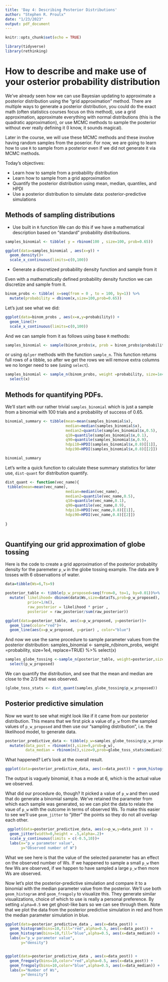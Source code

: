 ```yaml
---
title: 'Day 4: Describing Posterior Distributions'
author: "Stephen R. Proulx"
date: "1/23/2023"
output: pdf_document
---
```


```r
knitr::opts_chunk$set(echo = TRUE)

library(tidyverse)
library(rethinking)
```

# How to describe and make use of your osterior probability distribution
We've already seen how we can use Bayesian updating to approximate a posterior distribution using the "grid approximation" method. There are multiple ways to generate a posterior distribution, you could do the exact math (often statistics courses focus on this method), use a grid approximation, approximate everything with normal distributions (this is the quadratic approximation), or use MCMC methods to sample the posterior without ever really defining it (I know, it sounds magical). 

Later in the course, we will use these MCMC methods and these involve having random samples from the poserior. For now, we are going to learn how to use `R` to sample from a posterior even if we did not generate it via MCMC methods. 

Today's objectives:  

* Learn how to sample from a probability distribution  
* Learn how to sample from a grid approximation  
* Quantify the posterior distribution using mean, median, quantiles, and HPDI
* Use a posterior distribution to simulate data: posterior-predictive simulations  


## Methods of sampling distributions  

* Use built in `R` function
We can do this if we have a mathematical description based on "standard" probability distributions.

```r
samples_binomial <- tibble( y = rbinom(100 , size=100, prob=0.65))
```

```r
ggplot(data=samples_binomial , aes(x=y)) +
  geom_density()+
  scale_x_continuous(limits=c(0,100))
```



* Generate a discretized probability density function and sample from it  

Even with a mathematically defined probability density function we can discretize and sample from it.

```r
binom_probs <- tibble( x=seq(from = 0 , to = 100, by=1)) %>%
  mutate(probability = dbinom(x,size=100,prob=0.65)) 

```

Let's just see what we did:
```r
ggplot(data=binom_probs , aes(x=x,y=probability)) +
  geom_line()+
  scale_x_continuous(limits=c(0,100))
```


And we can sample from it as follows using base `R` methods:
```r
samples_binomial <- sample(binom_probs$x, prob = binom_probs$probability, size=1e4, replace=TRUE)
```

or using `dplyer` methods with the function `sample_n`. This function returns full rows of a tibble, so after we get the rows we will remove extra columns we no longer need to see (using `select`). 
```r
samples_binomial <- sample_n(binom_probs, weight =probability, size=1e4, replace=TRUE) %>% 
  select(x)
```




## Methods for quantifying PDFs.
We'll start with our rather trivial `samples_binomial` which is just a sample from a binomial with 100 trials and a probability of success of 0.65.

```r
binomial_summary <- tibble(mean=mean(samples_binomial$x),
                           median=median(samples_binomial$x),
                           median2=quantile(samples_binomial$x,0.5),
                           q10=quantile(samples_binomial$x,0.1),
                           q90=quantile(samples_binomial$x,0.9),
                           hdpi10=HPDI(samples_binomial$x,0.8)[[1]],
                           hdpi90=HPDI(samples_binomial$x,0.8)[[2]])  

binomial_summary
```



Let's write a quick function to calculate these summary statistics for later use, `dist-quant` for distribution quantify.
```r
dist_quant <- function(vec_name){
 tibble(mean=mean(vec_name),
                           median=median(vec_name),
                           median2=quantile(vec_name,0.5),
                           q10=quantile(vec_name,0.1),
                           q90=quantile(vec_name,0.9),
                           hdpi10=HPDI(vec_name,0.8)[[1]],
                           hdpi90=HPDI(vec_name,0.8)[[2]])
  
} 
 
```




##  Quantifying our grid approximation of globe tossing 

Here is the code to create a grid approximation of the posterior probablity density for the paremeter `p_w` in the globe tossing example. The data are 9 tosses with 6 observations of water.

```r
data=tibble(Ws=6,Ts=9)

posterior_table <- tibble(p_w_proposed=seq(from=0, to=1, by=0.01))%>%
  mutate( likelihood= dbinom(data$Ws,size=data$Ts,prob=p_w_proposed),
          prior=1/n(),
          raw_posterior = likelihood * prior , 
          posterior = raw_posterior/sum(raw_posterior))

```

```r
ggplot(data=posterior_table, aes(x=p_w_proposed, y=posterior))+
  geom_line(color="red")+
  geom_line(aes(x=p_w_proposed, y=prior) , color="blue")
```
 

And now we use the same procedure to sample parameter values from the posterior distribution:
samples_binomial <- sample_n(binom_probs, weight =probability, size=1e4, replace=TRUE) %>% 
  select(x)

```r
samples_globe_tossing <-sample_n(posterior_table, weight=posterior,size=1e4,replace=T) %>%
  select(p_w_proposed) 
```


We can quantify the distribution, and see that the mean and median are close to the 2/3 that was observed. 
```r
(globe_toss_stats <- dist_quant(samples_globe_tossing$p_w_proposed))
```



## Posterior predictive simulation
Now we want to see what might look like if it came from our posterior distribution. This means that we first pick a value of `p_w` from the sampled values of `p_w_proposed` and then use our "sampling distribution", i.e. the likelihood model, to generate data.

```r
 

posterior_predictive_data <- tibble(p_w=samples_globe_tossing$p_w_proposed) %>%
  mutate(data_post = rbinom(n(),size=9,prob=p_w),
         data_median = rbinom(n(),size=9,prob=globe_toss_stats$median))  
```

What happened? Let's look at the overall result. 
```r
ggplot(data=posterior_predictive_data, aes(x=data_post)) + geom_histogram(bins=10)
```

The output is vaguely binomial, it has a mode at 6, which is the actual value we observed. 

What did our procedure do, though? It picked a value of `p_w` and then used that do generate a binomial sample. We've retained the parameter from which each sample was generated, so we can plot the data to relate the vaue of `p_w` with the outcome in terms of observed Ws. To make this easier to see we'll use `geom_jitter` to "jitter" the points so they do not all overlap each other. 

```r
 ggplot(data=posterior_predictive_data, aes(x=p_w,y=data_post )) + 
  geom_jitter(width=0,height = .5,alpha=.2)+
  scale_y_continuous(limits = c(-0.5,10))+
  labs(x="p_w parameter value",
       y="Observed number of W")
```
What we see here is that the value of the selected parameter has an effect on the observed number of Ws. If we happened to sample a small `p_w` then few Ws are observed, if we happen to have sampled a large `p_w` then more Ws are observed. 


Now let's plot the posterior-predictive simulation and compare it to a binomial with the median parameter value from the posterior. We'll use both `geom_histogram` and `geom_freqpoly` to visualize this. They generate similar visualizations, choice of which to use is really a personal preference. By setting `alpha=0.5` we get ghost-like bars so we can see through them. Note that we plot the data from the posterior predictive simulation in red and from the median parameter simulation in blue.  

```r
ggplot(data=posterior_predictive_data , aes(x=data_post)) + 
  geom_histogram(bins=10,fill="red",alpha=0.5, aes(x=data_post)) +
  geom_histogram(bins=10,fill="blue",alpha=0.5, aes(x=data_median)) +
  labs(x="p_w parameter value",
       y="density")


ggplot(data=posterior_predictive_data , aes(x=data_post)) + 
  geom_freqpoly(bins=10,color="red",alpha=0.5, aes(x=data_post)) +
  geom_freqpoly(bins=10,color="blue",alpha=0.5, aes(x=data_median)) +
  labs(x="Number of Ws",
       y="density")
```

